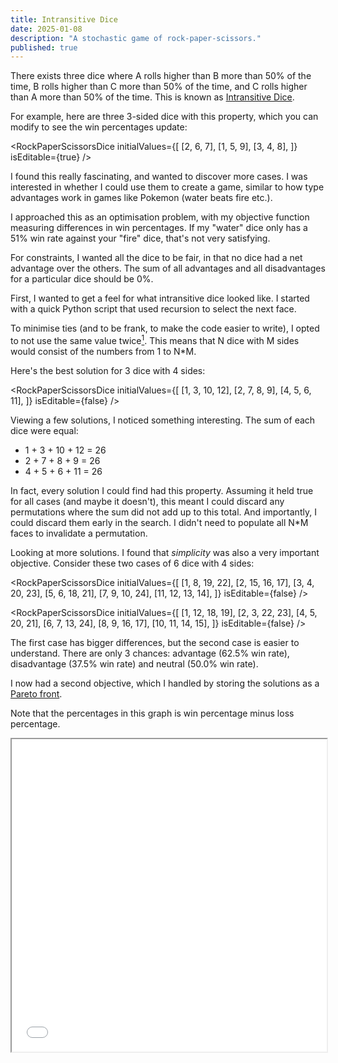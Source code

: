 ---
title: Intransitive Dice
date: 2025-01-08
description: "A stochastic game of rock-paper-scissors."
published: true
---


There exists three dice where A rolls higher than B more than 50% of the time, B rolls
higher than C more than 50% of the time, and C rolls higher than A more than 50% of the time.
This is known as [Intransitive Dice](https://en.m.wikipedia.org/wiki/Intransitive_dice).

For example, here are three 3-sided dice with this property, which you can modify to see
the win percentages update:

<RockPaperScissorsDice
  initialValues={[
    [2, 6, 7],
    [1, 5, 9],
    [3, 4, 8],
  ]}
  isEditable={true}
/>

I found this really fascinating, and wanted to discover more cases.
I was interested in whether I could use them to create a game, similar
to how type advantages work in games like Pokemon (water beats fire etc.).

I approached this as an optimisation problem, with my objective function
measuring differences in win percentages. If my "water" dice only has a 51% win rate
against your "fire" dice, that's not very satisfying.

For constraints, I wanted all the dice to be fair, in that no dice had a
net advantage over the others. The sum of all advantages and all disadvantages for
a particular dice should be 0%.

First, I wanted to get a feel for what intransitive dice looked like. I started with a
quick Python script that used recursion to select the next face.

To minimise ties (and to be frank, to make the code easier to write), I opted to not
use the same value twice[^1]. This means that N dice with M sides would consist of the
numbers from 1 to N\*M.

Here's the best solution for 3 dice with 4 sides:

<RockPaperScissorsDice
  initialValues={[
    [1, 3, 10, 12],
    [2, 7, 8, 9],
    [4, 5, 6, 11],
  ]}
  isEditable={false}
/>

Viewing a few solutions, I noticed something interesting. The sum of each dice were equal:

- 1 + 3 + 10 + 12 = 26
- 2 + 7 + 8 + 9 = 26
- 4 + 5 + 6 + 11 = 26

In fact, every solution I could find had this property. Assuming it held true for all cases
(and maybe it doesn't), this meant I could discard any permutations where the sum did not add up to this
total. And importantly, I could discard them early in the search. I didn't need to populate all
N\*M faces to invalidate a permutation.

Looking at more solutions. I found that _simplicity_ was also a very important objective. Consider
these two cases of 6 dice with 4 sides:

<RockPaperScissorsDice
  initialValues={[
    [1, 8, 19, 22],
    [2, 15, 16, 17],
    [3, 4, 20, 23],
    [5, 6, 18, 21],
    [7, 9, 10, 24],
    [11, 12, 13, 14],
  ]}
  isEditable={false}
/>

<RockPaperScissorsDice
  initialValues={[
    [1, 12, 18, 19],
    [2, 3, 22, 23],
    [4, 5, 20, 21],
    [6, 7, 13, 24],
    [8, 9, 16, 17],
    [10, 11, 14, 15],
  ]}
  isEditable={false}
/>

The first case has bigger differences, but the second case is easier to understand. There are
only 3 chances: advantage (62.5% win rate), disadvantage (37.5% win rate) and neutral (50.0% win rate).

I now had a second objective, which I handled by storing the solutions as a
[Pareto front](https://en.wikipedia.org/wiki/Pareto_front).

Note that the percentages in this graph is win percentage minus loss percentage.

<iframe src="/html/pareto_8d_4s.html" width="100%" height="500px" />

I also had to spend a lot of time optimising my search algorithm, as processing was taking too long even for
small numbers of dice and faces. I migrated from Python to Rust, introduced multithreading, cached comparisons,
and used an O(M) comparison algorithm. This brought the processing time for 7 dice with 4 sides down from
5 minutes to 0.5 seconds.

My favourite case[^2], and the one I ultimately created custom dice with, is this one. It uses 6 sided dice,
has 1 neutral dice and 4 intransitive dice:

<RockPaperScissorsDice
  initialValues={[
    [1, 2, 3, 28, 29, 30],
    [4, 5, 17, 20, 21, 26],
    [6, 7, 8, 22, 23, 27],
    [9, 10, 11, 14, 24, 25],
    [12, 13, 15, 16, 18, 19],
  ]}
  isEditable={false}
/>

I also like this solution for 3 dice with 8 sides:

<RockPaperScissorsDice
  initialValues={[
    [1, 2, 3, 16, 18, 19, 20, 21],
    [4, 5, 6, 7, 9, 22, 23, 24],
    [8, 10, 11, 12, 13, 14, 15, 17],
  ]}
  isEditable={false}
/>

And 3 dice with 5 sides:

<RockPaperScissorsDice
  initialValues={[
    [1, 2, 11, 12, 14],
    [3, 4, 5, 13, 15],
    [6, 7, 8, 9, 10],
  ]}
  isEditable={false}
/>
---

[^1]:
    If I wanted to bring duplicates back, this could be a
    post-processing step where incremental values are joined together.
    For example, a dice with [1, 2, 7] could become [1, 1, 7].

[^2]:
    To increase the advantage, multiple rounds of rolling could be performed.
    The winner is whoever wins the majority of rounds.
    Applying 3 rounds to this case adjusts the win chance pleasingly
    close to 2/3.

    <RockPaperScissorsDice
      initialValues={[
        [1, 2, 3, 28, 29, 30],
        [4, 5, 17, 20, 21, 26],
        [6, 7, 8, 22, 23, 27],
        [9, 10, 11, 14, 24, 25],
        [12, 13, 15, 16, 18, 19],
      ]}
      isEditable={false}
      rounds={3}
    />
